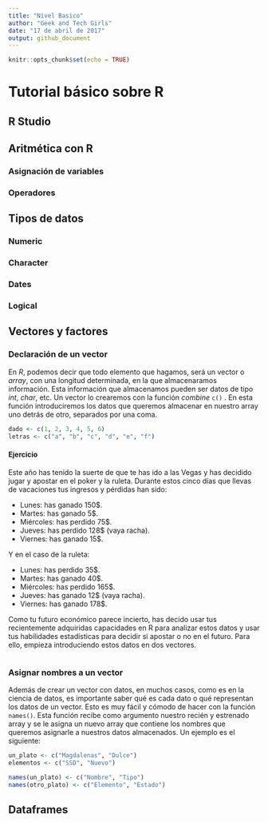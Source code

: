 ```yaml
---
title: "Nivel Basico"
author: "Geek and Tech Girls"
date: "17 de abril de 2017"
output: github_document
---
```


```r
knitr::opts_chunk$set(echo = TRUE)
```

# Tutorial básico sobre R

## R Studio

## Aritmética con R

### Asignación de variables

### Operadores

## Tipos de datos

### Numeric

### Character

### Dates

### Logical

## Vectores y factores

### Declaración de un vector

En _R_, podemos decir que todo elemento que hagamos, será un vector o _array_, con una longitud determinada, en la que almacenaramos información. Esta información que almacenamos pueden ser datos de tipo _int_, _char_, etc.  Un vector lo crearemos con la función _combine_ `c()` . En esta función introduciremos los datos que queremos almacenar en nuestro array uno detrás de otro, separados por una coma.

```r
dado <- c(1, 2, 3, 4, 5, 6)
letras <- c("a", "b", "c", "d", "e", "f")
```

#### Ejercicio

Este año has tenido la suerte de que te has ido a las Vegas y has decidido jugar y apostar en el poker y la ruleta. Durante estos cinco  días que llevas de vacaciones tus ingresos y pérdidas han sido:

* Lunes: has ganado 150$.
* Martes: has ganado 5$.
* Miércoles: has perdido 75$.
* Jueves: has perdido 128$ (vaya racha).
* Viernes: has ganado 15$.

Y en el caso de la ruleta:

* Lunes: has perdido 35$.
* Martes: has ganado 40$.
* Miércoles: has perdido 165$.
* Jueves: has ganado 12$ (vaya racha).
* Viernes: has ganado 178$.

Como tu futuro económico parece incierto, has decido usar tus recientemente adquiridas capacidades en R para analizar estos datos y usar tus habilidades estadísticas para decidir si apostar o no en el futuro. Para ello, empieza introduciendo estos datos en  dos vectores.

```r

```

### Asignar nombres a un vector

Además de crear un vector con datos, en muchos casos, como es en la ciencia de datos, es importante saber qué es cada dato o qué representan los datos de un vector. Esto es muy fácil y cómodo de hacer con la función `names()`. Esta función recibe como argumento nuestro recién y estrenado array y se le asigna un nuevo array que contiene los nombres que queremos asignarle a nuestros datos almacenados. Un ejemplo es el siguiente:

```r
un_plato <- c("Magdalenas", "Dulce")
elementos <- c("SSD", "Nuevo")

names(un_plato) <- c("Nombre", "Tipo")
names(otro_plato) <- c("Elemento", "Estado")
```



## Dataframes
